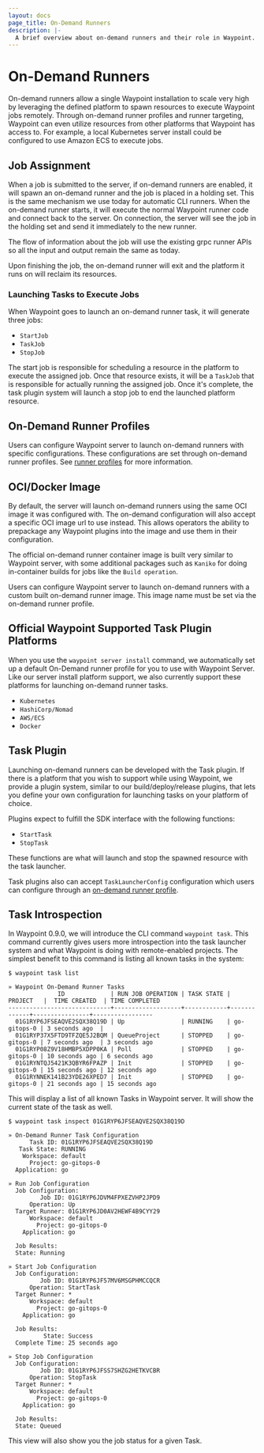 ```yaml
---
layout: docs
page_title: On-Demand Runners
description: |-
  A brief overview about on-demand runners and their role in Waypoint.
---
```


# On-Demand Runners

On-demand runners allow a single Waypoint installation to scale very high by
leveraging the defined platform to spawn resources to execute Waypoint jobs
remotely. Through on-demand runner profiles and runner targeting, Waypoint can
even utilize resources from other platforms that Waypoint has access to. For
example, a local Kubernetes server install could be configured to use Amazon ECS
to execute jobs.

## Job Assignment

When a job is submitted to the server, if on-demand runners are enabled, it
will spawn an on-demand runner and the job is placed in a holding set. This is
the same mechanism we use today for automatic CLI runners. When the on-demand
runner starts, it will execute the normal Waypoint runner code and connect back
to the server. On connection, the server will see the job in the holding set
and send it immediately to the new runner.

The flow of information about the job will use the existing grpc runner APIs so
all the input and output remain the same as today.

Upon finishing the job, the on-demand runner will exit and the platform it runs
on will reclaim its resources.

### Launching Tasks to Execute Jobs

When Waypoint goes to launch an on-demand runner task, it will generate three
jobs:

- `StartJob`
- `TaskJob`
- `StopJob`

The start job is responsible for scheduling a resource in the platform to execute
the assigned job. Once that resource exists, it will be a `TaskJob` that is
responsible for actually running the assigned job. Once it's complete, the task
plugin system will launch a stop job to end the launched platform resource.

## On-Demand Runner Profiles

Users can configure Waypoint server to launch on-demand runners with specific
configurations. These configurations are set through on-demand runner profiles.
See [runner profiles](/docs/runner/profiles) for more information.

## OCI/Docker Image

By default, the server will launch on-demand runners using the same OCI image
it was configured with. The on-demand configuration will also accept a specific
OCI image url to use instead. This allows operators the ability to prepackage
any Waypoint plugins into the image and use them in their configuration.

The official on-demand runner container image is built very similar to Waypoint
server, with some additional packages such as `Kaniko` for doing in-container
builds for jobs like the `Build operation`.

Users can configure Waypoint server to launch on-demand runners with a custom
built on-demand runner image. This image name must be set via the on-demand
runner profile.

## Official Waypoint Supported Task Plugin Platforms

When you use the `waypoint server install` command, we automatically set up a
default On-Demand runner profile for you to use with Waypoint Server. Like our
server install platform support, we also currently support these platforms
for launching on-demand runner tasks.

- `Kubernetes`
- `HashiCorp/Nomad`
- `AWS/ECS`
- `Docker`

## Task Plugin

Launching on-demand runners can be developed with the Task plugin. If there
is a platform that you wish to support while using Waypoint, we provide a
plugin system, similar to our build/deploy/release plugins, that lets you
define your own configuration for launching tasks on your platform of choice.

Plugins expect to fulfill the SDK interface with the following functions:

- `StartTask`
- `StopTask`

These functions are what will launch and stop the spawned resource with the
task launcher.

Task plugins also can accept `TaskLauncherConfig` configuration which users can
configure through an [on-demand runner profile](/docs/runner/profiles).

## Task Introspection

In Waypoint 0.9.0, we will introduce the CLI command `waypoint task`. This command
currently gives users more introspection into the task launcher system and
what Waypoint is doing with remote-enabled projects. The simplest benefit
to this command is listing all known tasks in the system:

```shell
$ waypoint task list

» Waypoint On-Demand Runner Tasks
              ID             | RUN JOB OPERATION | TASK STATE |   PROJECT   |  TIME CREATED  | TIME COMPLETED
-----------------------------+-------------------+------------+-------------+----------------+-----------------
  01G1RYP6JFSEAQVE2SQX38Q19D | Up                | RUNNING    | go-gitops-0 | 3 seconds ago  |
  01G1RYP37X5FTD9TFZQE5J2BQM | QueueProject      | STOPPED    | go-gitops-0 | 7 seconds ago  | 3 seconds ago
  01G1RYP08Z9V18HMBP5XDPP0KA | Poll              | STOPPED    | go-gitops-0 | 10 seconds ago | 6 seconds ago
  01G1RYNTQJ5421K3QBYR6FPAZP | Init              | STOPPED    | go-gitops-0 | 15 seconds ago | 12 seconds ago
  01G1RYNNEK141B23YDE26XPED7 | Init              | STOPPED    | go-gitops-0 | 21 seconds ago | 15 seconds ago
```

This will display a list of all known Tasks in Waypoint server. It will show
the current state of the task as well.

```shell
$ waypoint task inspect 01G1RYP6JFSEAQVE2SQX38Q19D

» On-Demand Runner Task Configuration
      Task ID: 01G1RYP6JFSEAQVE2SQX38Q19D
   Task State: RUNNING
    Workspace: default
      Project: go-gitops-0
  Application: go

» Run Job Configuration
  Job Configuration:
         Job ID: 01G1RYP6JDVM4FPXEZVHP2JPD9
      Operation: Up
  Target Runner: 01G1RYP6JD0AV2HEWF4B9CYY29
      Workspace: default
        Project: go-gitops-0
    Application: go

  Job Results:
  State: Running

» Start Job Configuration
  Job Configuration:
         Job ID: 01G1RYP6JF57MV6MSGPHMCCQCR
      Operation: StartTask
  Target Runner: *
      Workspace: default
        Project: go-gitops-0
    Application: go

  Job Results:
          State: Success
  Complete Time: 25 seconds ago

» Stop Job Configuration
  Job Configuration:
         Job ID: 01G1RYP6JFSS7SHZG2HETKVCBR
      Operation: StopTask
  Target Runner: *
      Workspace: default
        Project: go-gitops-0
    Application: go

  Job Results:
  State: Queued
```

This view will also show you the job status for a given Task.
